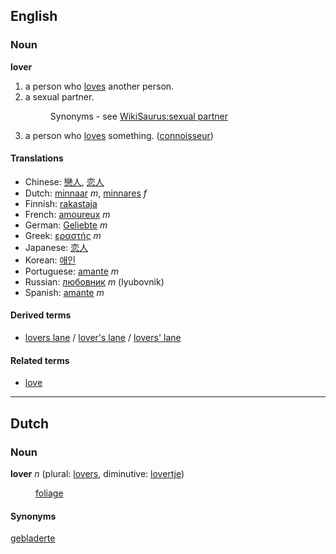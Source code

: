 ==English==
===Noun===
'''lover'''
# a person who [[love|loves]] another person.
# a sexual partner.
#:Synonyms - see [[WikiSaurus:sexual partner]]
# a person who [[love|loves]] something. ([[connoisseur]])

====Translations====
*Chinese: [[戀人]], [[恋人]]
*Dutch: [[minnaar]] ''m'', [[minnares]] ''f''
*Finnish: [[rakastaja]]
*French: [[amoureux]] ''m''
*German: [[Geliebte]] ''m''
*Greek: [[εραστής]] ''m''
*Japanese: [[恋人]]
*Korean: [[애인]]
*Portuguese: [[amante]] ''m''
*Russian: [[любовник]] ''m'' (lyubovnik)
*Spanish: [[amante]] ''m''

====Derived terms====
*[[lovers lane]] / [[lover's lane]] / [[lovers' lane]]

====Related terms====
*[[love]]

----

==Dutch==
===Noun===
'''lover''' ''n'' (plural: [[lovers]], diminutive: [[lovertje]])

:[[foliage]]

====Synonyms====
[[gebladerte]]